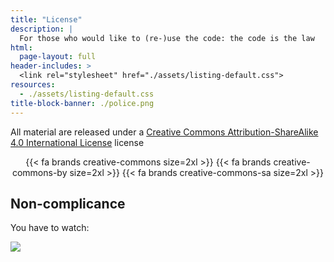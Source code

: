 ```yaml
---
title: "License"
description: | 
  For those who would like to (re-)use the code: the code is the law
html: 
  page-layout: full
header-includes: >
  <link rel="stylesheet" href="./assets/listing-default.css">
resources:
  - ./assets/listing-default.css
title-block-banner: ./police.png
---
```


All material are released under a [Creative Commons Attribution-ShareAlike 4.0 International License](http://creativecommons.org/licenses/by-sa/4.0/) license

<center>
{{< fa brands creative-commons size=2xl >}} {{< fa brands creative-commons-by size=2xl >}} {{< fa brands creative-commons-sa size=2xl >}}
</center>

## Non-complicance

You have to watch:

![](featured.png)
